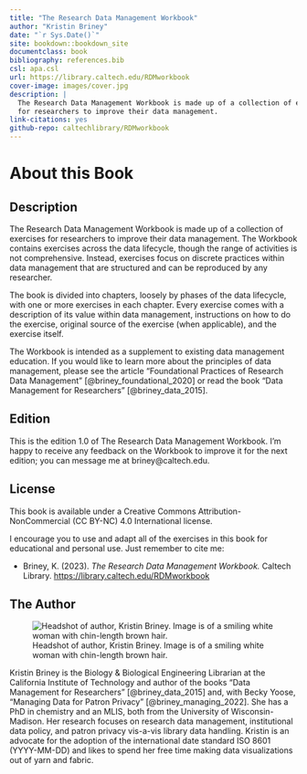 ```yaml
--- 
title: "The Research Data Management Workbook"
author: "Kristin Briney"
date: "`r Sys.Date()`"
site: bookdown::bookdown_site
documentclass: book
bibliography: references.bib
csl: apa.csl
url: https://library.caltech.edu/RDMworkbook
cover-image: images/cover.jpg
description: |
  The Research Data Management Workbook is made up of a collection of exercises
  for researchers to improve their data management.
link-citations: yes
github-repo: caltechlibrary/RDMworkbook
---
```


# About this Book {-}

## Description {-}

The Research Data Management Workbook is made up of a collection of exercises for researchers to improve their data management. The Workbook contains exercises across the data lifecycle, though the range of activities is not comprehensive. Instead, exercises focus on discrete practices within data management that are structured and can be reproduced by any researcher.

The book is divided into chapters, loosely by phases of the data lifecycle, with one or more exercises in each chapter. Every exercise comes with a description of its value within data management, instructions on how to do the exercise, original source of the exercise (when applicable), and the exercise itself.

The Workbook is intended as a supplement to existing data management education. If you would like to learn more about the principles of data management, please see the article "Foundational Practices of Research Data Management" [@briney_foundational_2020] or read the book “Data Management for Researchers” [@briney_data_2015].

## Edition {-}

This is the edition 1.0 of The Research Data Management Workbook. I’m happy to receive any feedback on the Workbook to improve it for the next edition; you can message me at briney\@caltech.edu.

## License {-}

This book is available under a Creative Commons Attribution-NonCommercial (CC BY-NC) 4.0 International license.

I encourage you to use and adapt all of the exercises in this book for educational and personal use. Just remember to cite me:

* Briney, K. (2023). *The Research Data Management Workbook.* Caltech Library. [https://library.caltech.edu/RDMworkbook](https://library.caltech.edu/RDMworkbook)

## The Author {-}

![Headshot of author, Kristin Briney. Image is of a smiling white woman with chin-length brown hair.](images/00_KristinBriney.jpg)

Kristin Briney is the Biology & Biological Engineering Librarian at the California Institute of Technology and author of the books “Data Management for Researchers” [@briney_data_2015] and, with Becky Yoose, “Managing Data for Patron Privacy" [@briney_managing_2022]. She has a PhD in chemistry and an MLIS, both from the University of Wisconsin-Madison. Her research focuses on research data management, institutional data policy, and patron privacy vis-a-vis library data handling. Kristin is an advocate for the adoption of the international date standard ISO 8601 (YYYY-MM-DD) and likes to spend her free time making data visualizations out of yarn and fabric.
